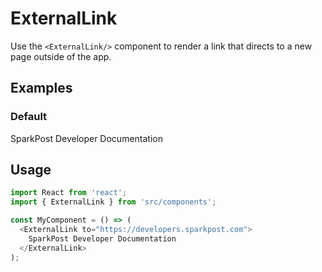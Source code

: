 
<Meta title="Links|ExternalLink" component={ExternalLink}/>

# ExternalLink

Use the `<ExternalLink/>` component to render a link that directs to a new page outside of the app.

## Examples

### Default

<Preview>
  <ExternalLink to="https://developers.sparkpost.com">
    SparkPost Developer Documentation
  </ExternalLink>
</Preview>

## Usage

```js
import React from 'react';
import { ExternalLink } from 'src/components';

const MyComponent = () => (
  <ExternalLink to="https://developers.sparkpost.com">
    SparkPost Developer Documentation
  </ExternalLink>
);
```
